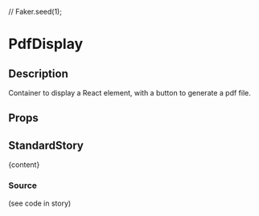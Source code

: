 //
Faker.seed(1);

<Meta title="general/pdf-display" component={PdfDisplay} />

# PdfDisplay

## Description
Container to display a React element, with a button to generate a pdf file.

## Props
<Props of={PdfDisplay} />

## StandardStory

<Preview>
	<Story name="standard">
		<PdfDisplay fileName="storybook_demo.pdf">
			<LetterPage>{content}</LetterPage>
		</PdfDisplay>
	</Story>
</Preview>

### Source
(see code in story)
